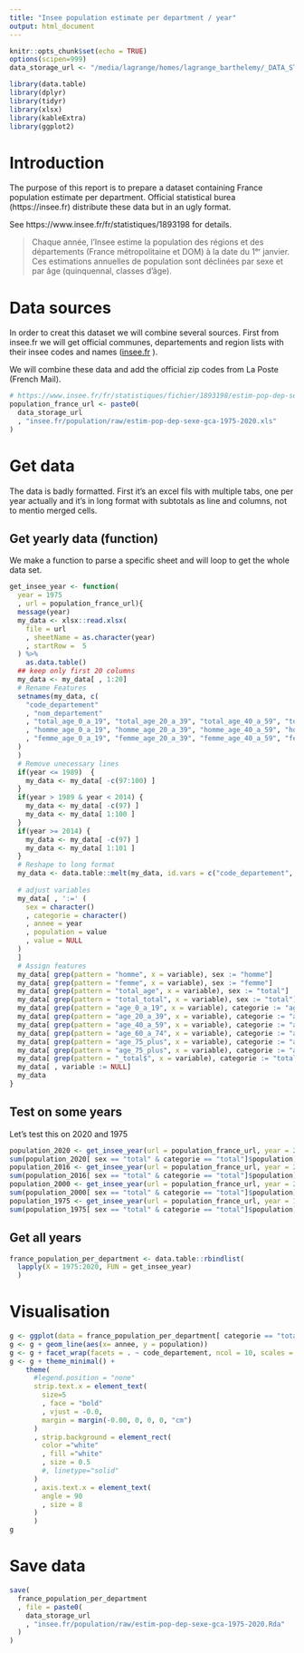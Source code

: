```yaml
---
title: "Insee population estimate per department / year"
output: html_document
---
```


```r
knitr::opts_chunk$set(echo = TRUE)
options(scipen=999)
data_storage_url <- "/media/lagrange/homes/lagrange_barthelemy/_DATA_STORE/"
```

```r
library(data.table)
library(dplyr)
library(tidyr)
library(xlsx)
library(kableExtra)
library(ggplot2)
```



# Introduction

The purpose of this report is to prepare a dataset containing France population
estimate per department.
Official statistical burea (https://insee.fr) distribute these data but in an 
ugly format.

See https://www.insee.fr/fr/statistiques/1893198 for details.

> Chaque année, l'Insee estime la population des régions et des départements 
(France métropolitaine et DOM) à la date du 1ᵉʳ janvier. Ces estimations 
annuelles de population sont déclinées par sexe et par âge (quinquennal, 
classes d'âge).


# Data sources

In order to creat this dataset we will combine several sources. First from
insee.fr we will get official communes, departements and region lists with 
their insee codes and names ([insee.fr](https://www.insee.fr/fr/information/3720946) ).

We will combine these data and add the official zip codes from La Poste (French
Mail).

```r
# https://www.insee.fr/fr/statistiques/fichier/1893198/estim-pop-dep-sexe-gca-1975-2020.xls
population_france_url <- paste0(
  data_storage_url
  , "insee.fr/population/raw/estim-pop-dep-sexe-gca-1975-2020.xls"
) 
```


# Get data

The data is badly formatted. First it's an excel fils with multiple tabs, one
per year actually and it's in long format with subtotals as line and columns,
not to mentio merged cells.

## Get yearly data (function)

We make a function to parse a specific sheet and will loop to get the whole data
set.

```r
get_insee_year <- function(
  year = 1975
  , url = population_france_url){
  message(year)
  my_data <- xlsx::read.xlsx(
    file = url
    , sheetName = as.character(year)
    , startRow =  5
  ) %>% 
    as.data.table()
  ## keep only first 20 columns
  my_data <- my_data[ , 1:20]
  # Rename Features
  setnames(my_data, c(
    "code_departement"
    , "nom_departement"
    , "total_age_0_a_19", "total_age_20_a_39", "total_age_40_a_59", "total_age_60_a_74", "total_age_75_plus", "total_total"
    , "homme_age_0_a_19", "homme_age_20_a_39", "homme_age_40_a_59", "homme_age_60_a_74", "homme_age_75_plus", "homme_total"
    , "femme_age_0_a_19", "femme_age_20_a_39", "femme_age_40_a_59", "femme_age_60_a_74", "femme_age_75_plus", "femme_total"
  )
  )
  # Remove unecessary lines
  if(year <= 1989)  {
    my_data <- my_data[ -c(97:100) ]
  }
  if(year > 1989 & year < 2014) {
    my_data <- my_data[ -c(97) ]
    my_data <- my_data[ 1:100 ]
  }
  if(year >= 2014) {
    my_data <- my_data[ -c(97) ]
    my_data <- my_data[ 1:101 ]
  }
  # Reshape to long format
  my_data <- data.table::melt(my_data, id.vars = c("code_departement", "nom_departement"))
  
  # adjust variables
  my_data[ , ':=' (
    sex = character()
    , categorie = character()
    , annee = year
    , population = value
    , value = NULL
  )
  ]
  # Assign features
  my_data[ grep(pattern = "homme", x = variable), sex := "homme"]
  my_data[ grep(pattern = "femme", x = variable), sex := "femme"]
  my_data[ grep(pattern = "total_age", x = variable), sex := "total"]
  my_data[ grep(pattern = "total_total", x = variable), sex := "total"]
  my_data[ grep(pattern = "age_0_a_19", x = variable), categorie := "age_0_a_19"]
  my_data[ grep(pattern = "age_20_a_39", x = variable), categorie := "age_20_a_39"]
  my_data[ grep(pattern = "age_40_a_59", x = variable), categorie := "age_40_a_59"]
  my_data[ grep(pattern = "age_60_a_74", x = variable), categorie := "age_60_a_74"]
  my_data[ grep(pattern = "age_75_plus", x = variable), categorie := "age_75_plus"]
  my_data[ grep(pattern = "age_75_plus", x = variable), categorie := "age_75_plus"]
  my_data[ grep(pattern = "_total$", x = variable), categorie := "total"]
  my_data[ , variable := NULL]
  my_data
}
```

## Test on some years

Let's test this on 2020 and 1975

```r
population_2020 <- get_insee_year(url = population_france_url, year = 2020)
sum(population_2020[ sex == "total" & categorie == "total"]$population)
population_2016 <- get_insee_year(url = population_france_url, year = 2016)
sum(population_2016[ sex == "total" & categorie == "total"]$population)
population_2000 <- get_insee_year(url = population_france_url, year = 2000)
sum(population_2000[ sex == "total" & categorie == "total"]$population)
population_1975 <- get_insee_year(url = population_france_url, year = 1975)
sum(population_1975[ sex == "total" & categorie == "total"]$population)
```

## Get all years

```r
france_population_per_department <- data.table::rbindlist(
  lapply(X = 1975:2020, FUN = get_insee_year)
  )
```

# Visualisation   

```r
g <- ggplot(data = france_population_per_department[ categorie == "total" & sex == "total"])
g <- g + geom_line(aes(x= annee, y = population))
g <- g + facet_wrap(facets = . ~ code_departement, ncol = 10, scales = "free_y")
g <- g + theme_minimal() +
    theme(
      #legend.position = "none"
      strip.text.x = element_text(
        size=5
        , face = "bold"
        , vjust = -0.0,
        margin = margin(-0.00, 0, 0, 0, "cm")
      )
      , strip.background = element_rect(
        color ="white"
        , fill ="white"
        , size = 0.5
        #, linetype="solid"
      )
      , axis.text.x = element_text(
        angle = 90
        , size = 8
      )
      )
g
```


# Save data

```r
save(
  france_population_per_department
  , file = paste0(
    data_storage_url
    , "insee.fr/population/raw/estim-pop-dep-sexe-gca-1975-2020.Rda"
  )
)
```

